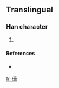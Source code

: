 ==Translingual==

===Han character===
{{Han char|rn=96|rad=玉|as=12|sn=16|four=|canj=一土廿一十 (MGTMJ)}}

# {{defn|Han|sort=玉12}}

====References====
* {{Han ref|kx=0742.251|hdz=21133.061|uh=748D|ud=29837}}

[[fr:璍]]
